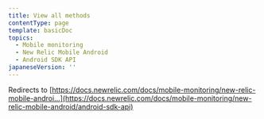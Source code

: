 ```yaml
---
title: View all methods
contentType: page
template: basicDoc
topics:
  - Mobile monitoring
  - New Relic Mobile Android
  - Android SDK API
japaneseVersion: ''
---
```


Redirects to [https://docs.newrelic.com/docs/mobile-monitoring/new-relic-mobile-androi...](https://docs.newrelic.com/docs/mobile-monitoring/new-relic-mobile-android/android-sdk-api)
